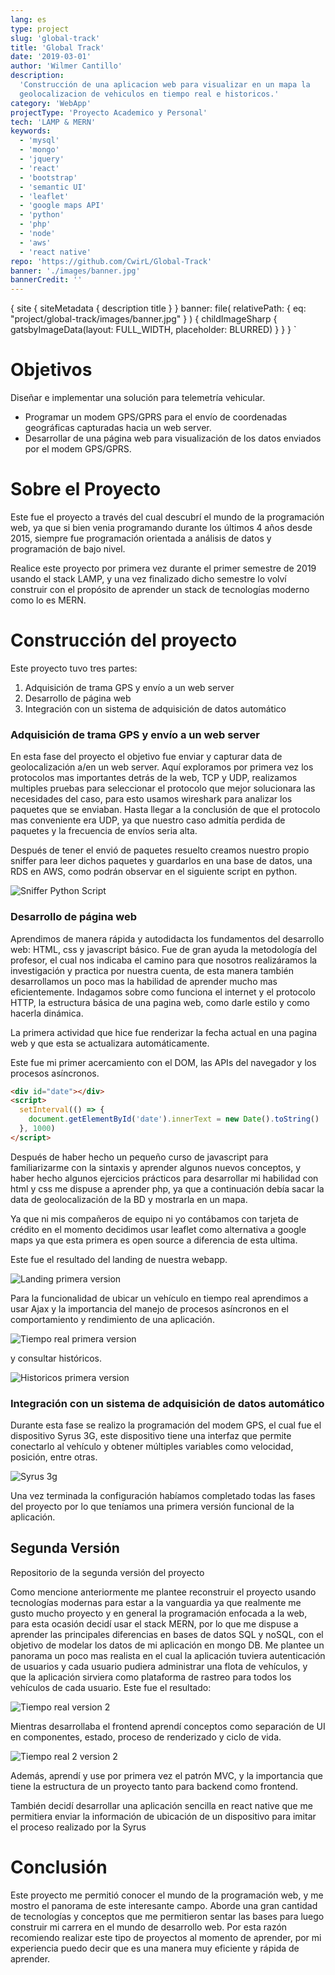```yaml
---
lang: es
type: project
slug: 'global-track'
title: 'Global Track'
date: '2019-03-01'
author: 'Wilmer Cantillo'
description:
  'Construcción de una aplicacion web para visualizar en un mapa la
  geolocalizacion de vehiculos en tiempo real e historicos.'
category: 'WebApp'
projectType: 'Proyecto Academico y Personal'
tech: 'LAMP & MERN'
keywords:
  - 'mysql'
  - 'mongo'
  - 'jquery'
  - 'react'
  - 'bootstrap'
  - 'semantic UI'
  - 'leaflet'
  - 'google maps API'
  - 'python'
  - 'php'
  - 'node'
  - 'aws'
  - 'react native'
repo: 'https://github.com/CwirL/Global-Track'
banner: './images/banner.jpg'
bannerCredit: ''
---
```


  {
    site {
      siteMetadata {
        description
        title
      }
    }
    banner: file(
      relativePath: { eq: "project/global-track/images/banner.jpg" }
    ) {
      childImageSharp {
        gatsbyImageData(layout: FULL_WIDTH, placeholder: BLURRED)
      }
    }
  }
`

# Objetivos

<PAfterHeading>
  Diseñar e implementar una solución para telemetría vehicular.
</PAfterHeading>

- Programar un modem GPS/GPRS para el envío de coordenadas geográficas
  capturadas hacia un web server.
- Desarrollar de una página web para visualización de los datos enviados por el
  modem GPS/GPRS.

# Sobre el Proyecto

<PAfterHeading>
  Este fue el proyecto a través del cual descubrí el mundo de la programación
  web, ya que si bien venia programando durante los últimos 4 años desde 2015,
  siempre fue programación orientada a análisis de datos y programación de bajo
  nivel.
</PAfterHeading>

Realice este proyecto por primera vez durante el primer semestre de 2019 usando
el stack LAMP, y una vez finalizado dicho semestre lo volví construir con el
propósito de aprender un stack de tecnologías moderno como lo es MERN.

# Construcción del proyecto

<PAfterHeading>

Este proyecto tuvo tres partes:

</PAfterHeading>

1. Adquisición de trama GPS y envío a un web server
2. Desarrollo de página web
3. Integración con un sistema de adquisición de datos automático

### Adquisición de trama GPS y envío a un web server

<PAfterHeading>
  En esta fase del proyecto el objetivo fue enviar y capturar data de
  geolocalización a/en un web server. Aquí exploramos por primera vez los
  protocolos mas importantes detrás de la web, TCP y UDP, realizamos multiples
  pruebas para seleccionar el protocolo que mejor solucionara las necesidades
  del caso, para esto usamos wireshark para analizar los paquetes que se
  enviaban. Hasta llegar a la conclusión de que el protocolo mas conveniente era
  UDP, ya que nuestro caso admitía perdida de paquetes y la frecuencia de envíos
  seria alta.
</PAfterHeading>

Después de tener el envió de paquetes resuelto creamos nuestro propio sniffer
para leer dichos paquetes y guardarlos en una base de datos, una RDS en AWS,
como podrán observar en el siguiente script en python.

![Sniffer Python Script](./images/sniffer.png)

### Desarrollo de página web

<PAfterHeading>
  Aprendimos de manera rápida y autodidacta los fundamentos del desarrollo web:
  HTML, css y javascript básico. Fue de gran ayuda la metodología del profesor,
  el cual nos indicaba el camino para que nosotros realizáramos la investigación
  y practica por nuestra cuenta, de esta manera también desarrollamos un poco
  mas la habilidad de aprender mucho mas eficientemente. Indagamos sobre como
  funciona el internet y el protocolo HTTP, la estructura básica de una pagina
  web, como darle estilo y como hacerla dinámica.
</PAfterHeading>

La primera actividad que hice fue renderizar la fecha actual en una pagina web y
que esta se actualizara automáticamente.

<DynamicDate />
<PAfterHeading>
  Este fue mi primer acercamiento con el DOM, las APIs del navegador y los
  procesos asíncronos.
</PAfterHeading>

```html
<div id="date"></div>
<script>
  setInterval(() => {
    document.getElementById('date').innerText = new Date().toString()
  }, 1000)
</script>
```

Después de haber hecho un pequeño curso de javascript para familiarizarme con la
sintaxis y aprender algunos nuevos conceptos, y haber hecho algunos ejercicios
prácticos para desarrollar mi habilidad con html y css me dispuse a aprender
php, ya que a continuación debía sacar la data de geolocalización de la BD y
mostrarla en un mapa.

Ya que ni mis compañeros de equipo ni yo contábamos con tarjeta de crédito en el
momento decidimos usar leaflet como alternativa a google maps ya que esta
primera es open source a diferencia de esta ultima.

Este fue el resultado del landing de nuestra webapp.

![Landing primera version](./images/landing.png)

Para la funcionalidad de ubicar un vehículo en tiempo real aprendimos a usar
Ajax y la importancia del manejo de procesos asíncronos en el comportamiento y
rendimiento de una aplicación.

![Tiempo real primera version](./images/real-time.png)

y consultar históricos.

![Historicos primera version](./images/historical.png)

### Integración con un sistema de adquisición de datos automático

<PAfterHeading>
  Durante esta fase se realizo la programación del modem GPS, el cual fue el
  dispositivo Syrus 3G, este dispositivo tiene una interfaz que permite
  conectarlo al vehículo y obtener múltiples variables como velocidad, posición,
  entre otras.
</PAfterHeading>

![Syrus 3g](./images/syrus.png)

Una vez terminada la configuración habíamos completado todas las fases del
proyecto por lo que teníamos una primera versión funcional de la aplicación.

## Segunda Versión

<Link target="_blank" href="https://github.com/CwirL/TrackApp">
  <Badge
    variant="subtle"
    colorScheme="black"
    textTransform="capitalize"
    display="flex"
    alignItems="center"
  >
    <Text marginRight="0.4rem">
      Repositorio de la segunda versión del proyecto
    </Text>
    <FaExternalLinkAlt />
  </Badge>
</Link>

Como mencione anteriormente me plantee reconstruir el proyecto usando
tecnologías modernas para estar a la vanguardia ya que realmente me gusto mucho
proyecto y en general la programación enfocada a la web, para esta ocasión
decidí usar el stack MERN, por lo que me dispuse a aprender las principales
diferencias en bases de datos SQL y noSQL, con el objetivo de modelar los datos
de mi aplicación en mongo DB. Me plantee un panorama un poco mas realista en el
cual la aplicación tuviera autenticación de usuarios y cada usuario pudiera
administrar una flota de vehículos, y que la aplicación sirviera como plataforma
de rastreo para todos los vehículos de cada usuario. Este fue el resultado:

![Tiempo real version 2](./images/track-app.png)

Mientras desarrollaba el frontend aprendí conceptos como separación de UI en
componentes, estado, proceso de renderizado y ciclo de vida.

![Tiempo real 2 version 2](./images/track-select.png)

Además, aprendí y use por primera vez el patrón MVC, y la importancia que tiene
la estructura de un proyecto tanto para backend como frontend.

También decidí desarrollar una aplicación sencilla en react native que me
permitiera enviar la información de ubicación de un dispositivo para imitar el
proceso realizado por la Syrus

# Conclusión

<PAfterHeading>
  Este proyecto me permitió conocer el mundo de la programación web, y me mostro
  el panorama de este interesante campo. Aborde una gran cantidad de tecnologías
  y conceptos que me permitieron sentar las bases para luego construir mi
  carrera en el mundo de desarrollo web. Por esta razón recomiendo realizar este
  tipo de proyectos al momento de aprender, por mi experiencia puedo decir que
  es una manera muy eficiente y rápida de aprender.
</PAfterHeading>
